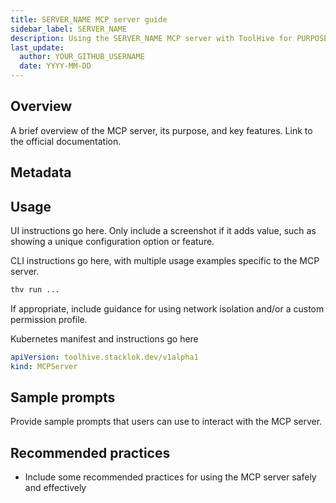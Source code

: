 ```yaml
---
title: SERVER_NAME MCP server guide
sidebar_label: SERVER_NAME
description: Using the SERVER_NAME MCP server with ToolHive for PURPOSE.
last_update:
  author: YOUR_GITHUB_USERNAME
  date: YYYY-MM-DD
---
```



## Overview

A brief overview of the MCP server, its purpose, and key features. Link to the
official documentation.

## Metadata

<MCPMetadata name='SERVER_NAME' />

## Usage

<Tabs groupId='mode' queryString='mode'>
<TabItem value='ui' label='UI' default>

UI instructions go here. Only include a screenshot if it adds value, such as
showing a unique configuration option or feature.

</TabItem>
<TabItem value='cli' label='CLI'>

CLI instructions go here, with multiple usage examples specific to the MCP
server.

```bash
thv run ...
```

If appropriate, include guidance for using network isolation and/or a custom
permission profile.

</TabItem>
<TabItem value='k8s' label='Kubernetes'>

Kubernetes manifest and instructions go here

```yaml title="SERVER_NAME.yaml"
apiVersion: toolhive.stacklok.dev/v1alpha1
kind: MCPServer
```

</TabItem>
</Tabs>

## Sample prompts

Provide sample prompts that users can use to interact with the MCP server.

## Recommended practices

- Include some recommended practices for using the MCP server safely and
  effectively

